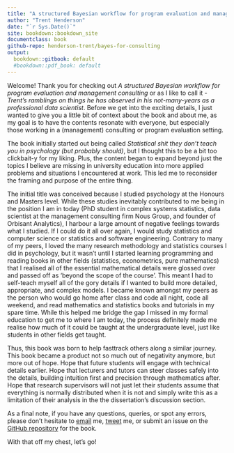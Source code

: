 --- 
title: "A structured Bayesian workflow for program evaluation and management consulting"
author: "Trent Henderson"
date: "`r Sys.Date()`"
site: bookdown::bookdown_site
documentclass: book
github-repo: henderson-trent/bayes-for-consulting
output:
  bookdown::gitbook: default
  #bookdown::pdf_book: default
---

Welcome! Thank you for checking out *A structured Bayesian workflow for program evaluation and management consulting* or as I like to call it - *Trent's ramblings on things he has observed in his not-many-years as a professional data scientist*. Before we get into the exciting details, I just wanted to give you a little bit of context about the book and about me, as my goal is to have the contents resonate with everyone, but especially those working in a (management) consulting or program evaluation setting.

The book initially started out being called *Statistical shit they don't teach you in psychology (but probably should)*, but I thought this to be a bit too clickbait-y for my liking. Plus, the content began to expand beyond just the topics I believe are missing in university education into more applied problems and situations I encountered at work. This led me to reconsider the framing and purpose of the entire thing.

The initial title was conceived because I studied psychology at the Honours and Masters level. While these studies inevitably contributed to me being in the position I am in today (PhD student in complex systems statistics, data scientist at the management consulting firm Nous Group, and founder of Orbisant Analytics), I harbour a large amount of negative feelings towards what I studied. If I could do it all over again, I would study statistics and computer science or statistics and software engineering. Contrary to many of my peers, I loved the many research methodology and statistics courses I did in psychology, but it wasn't until I started learning programming and reading books in other fields (statistics, econometrics, pure mathematics) that I realised all of the essential mathematical details were glossed over and passed off as 'beyond the scope of the course'. This meant I had to self-teach myself all of the gory details if I wanted to build more detailed, appropriate, and complex models. I became known amongst my peers as the person who would go home after class and code all night, code all weekend, and read mathematics and statistics books and tutorials in my spare time. While this helped me bridge the gap I missed in my formal education to get me to where I am today, the process definitely made me realise how much of it could be taught at the undergraduate level, just like students in other fields get taught.

Thus, this book was born to help fasttrack others along a similar journey. This book became a product not so much out of negativity anymore, but more out of hope. Hope that future students will engage with technical details earlier. Hope that lecturers and tutors can steer classes safely into the details, building intuition first and precision through mathematics after. Hope that research supervisors will not just let their students assume that everything is normally distributed when it is not and simply write this as a limitation of their analysis in the the dissertation's discussion section.

As a final note, if you have any questions, queries, or spot any errors, please don't hesitate to [email](trent.henderson1@outlook.com) me, [tweet](https://twitter.com/trentlikesstats) me, or submit an issue on the [GitHub repository](https://github.com/hendersontrent/bayes-for-consulting) for the book.

With that off my chest, let's go!
